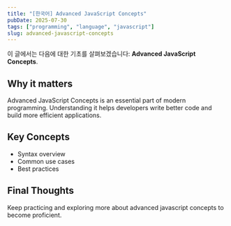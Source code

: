 ```yaml
---
title: "[한국어] Advanced JavaScript Concepts"
pubDate: 2025-07-30
tags: ["programming", "language", "javascript"]
slug: advanced-javascript-concepts
---
```


이 글에서는 다음에 대한 기초를 살펴보겠습니다: **Advanced JavaScript Concepts**.

## Why it matters

Advanced JavaScript Concepts is an essential part of modern programming. Understanding it helps developers write better code and build more efficient applications.

## Key Concepts

- Syntax overview
- Common use cases
- Best practices

## Final Thoughts

Keep practicing and exploring more about advanced javascript concepts to become proficient.
